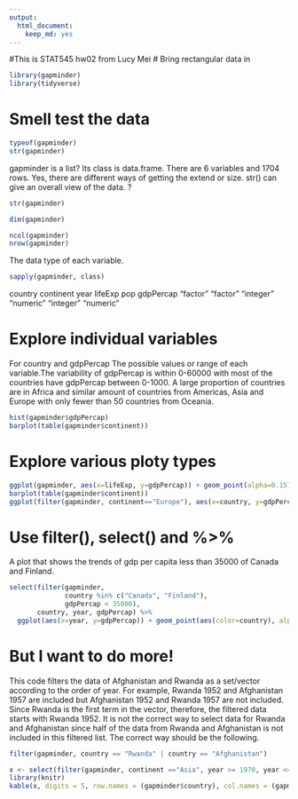 ```yaml
---
output: 
  html_document: 
    keep_md: yes
---
```

#This is STAT545 hw02 from Lucy Mei
# Bring rectangular data in
```r
library(gapminder)
library(tidyverse)
```


# Smell test the data
```r
typeof(gapminder)
str(gapminder)
```
gapminder is a list?
Its class is data.frame.
There are 6 variables and 1704 rows.
Yes, there are different ways of getting the extend or size. str() can give an overall view of the data. ?
```r
str(gapminder)

dim(gapminder)

ncol(gapminder)
nrow(gapminder)
```
The data type of each variable.
```r
sapply(gapminder, class)
```
  country continent      year   lifeExp       pop gdpPercap 
 "factor"  "factor" "integer" "numeric" "integer" "numeric" 
 
# Explore individual variables
For country and gdpPercap
The possible values or range of each variable.The variability of gdpPercap is within 0-60000 with most of the countries have gdpPercap between 0-1000. A large proportion of countries are in Africa and similar amount of countries from Americas, Asia and Europe with only fewer than 50 countries from Oceania.
```r
hist(gapminder$gdpPercap)
barplot(table(gapminder$continent))
```

# Explore various ploty types
```r
ggplot(gapminder, aes(x=lifeExp, y=gdpPercap)) + geom_point(alpha=0.15)
barplot(table(gapminder$continent))
ggplot(filter(gapminder, continent=="Europe"), aes(x=country, y=gdpPercap)) + geom_point(aes(color=country), alpha=0.25)
```
# Use filter(), select() and %>%
A plot that shows the trends of gdp per capita less than 35000 of Canada and Finland.
```r
select(filter(gapminder, 
              country %in% c("Canada", "Finland"), 
              gdpPercap < 35000), 
       country, year, gdpPercap) %>%
  ggplot(aes(x=year, y=gdpPercap)) + geom_point(aes(color=country), alpha=0.5)


```

# But I want to do more!
This code filters the data of Afghanistan and Rwanda as a set/vector according to the order of year. For example, Rwanda 1952 and Afghanistan 1957 are included but Afghanistan 1952 and Rwanda 1957 are not included. Since Rwanda is the first term in the vector, therefore, the filtered data starts with Rwanda 1952. 
It is not the correct way to select data for Rwanda and Afghanistan since half of the data from Rwanda and Afghanistan is not included in this filtered list.
The correct way should be the following.
```r
filter(gapminder, country == "Rwanda" | country == "Afghanistan")
```
```r
x <- select(filter(gapminder, continent =="Asia", year >= 1970, year <= 1979), country, year, gdpPercap)
library(knitr)
kable(x, digits = 5, row.names = (gapminder$country), col.names = (gapminder$year), c, caption = "GDP per captia of Asian countries in 70s",format.args = escape = TRUE)
```

